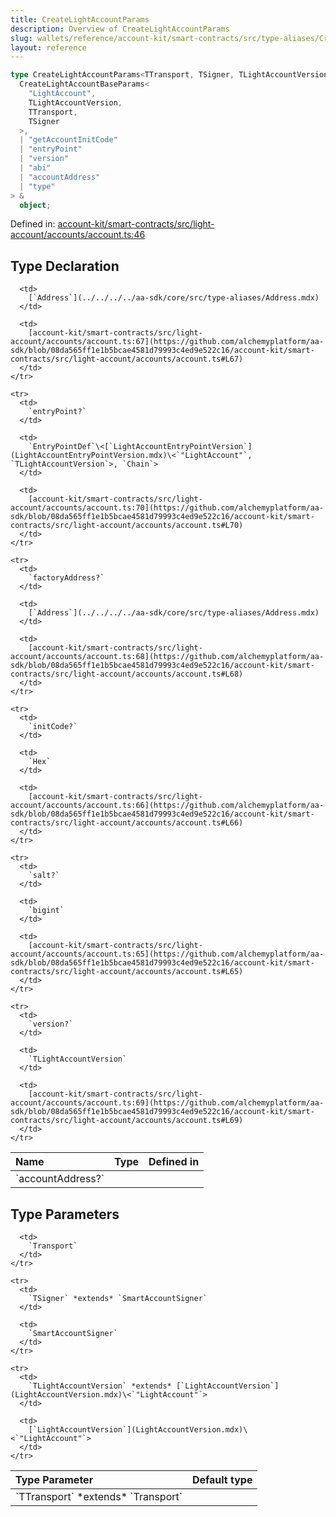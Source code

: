 ```yaml
---
title: CreateLightAccountParams
description: Overview of CreateLightAccountParams
slug: wallets/reference/account-kit/smart-contracts/src/type-aliases/CreateLightAccountParams
layout: reference
---
```


```ts
type CreateLightAccountParams<TTransport, TSigner, TLightAccountVersion> = Omit<
  CreateLightAccountBaseParams<
    "LightAccount",
    TLightAccountVersion,
    TTransport,
    TSigner
  >,
  | "getAccountInitCode"
  | "entryPoint"
  | "version"
  | "abi"
  | "accountAddress"
  | "type"
> &
  object;
```

Defined in: [account-kit/smart-contracts/src/light-account/accounts/account.ts:46](https://github.com/alchemyplatform/aa-sdk/blob/08da565ff1e1b5bcae4581d79993c4ed9e522c16/account-kit/smart-contracts/src/light-account/accounts/account.ts#L46)

## Type Declaration

<table>
  <thead>
    <tr>
      <th align="left">Name</th>
      <th align="left">Type</th>
      <th align="left">Defined in</th>
    </tr>
  </thead>

  <tbody>
    <tr>
      <td>
        `accountAddress?`
      </td>

      <td>
        [`Address`](../../../../aa-sdk/core/src/type-aliases/Address.mdx)
      </td>

      <td>
        [account-kit/smart-contracts/src/light-account/accounts/account.ts:67](https://github.com/alchemyplatform/aa-sdk/blob/08da565ff1e1b5bcae4581d79993c4ed9e522c16/account-kit/smart-contracts/src/light-account/accounts/account.ts#L67)
      </td>
    </tr>

    <tr>
      <td>
        `entryPoint?`
      </td>

      <td>
        `EntryPointDef`\<[`LightAccountEntryPointVersion`](LightAccountEntryPointVersion.mdx)\<`"LightAccount"`, `TLightAccountVersion`>, `Chain`>
      </td>

      <td>
        [account-kit/smart-contracts/src/light-account/accounts/account.ts:70](https://github.com/alchemyplatform/aa-sdk/blob/08da565ff1e1b5bcae4581d79993c4ed9e522c16/account-kit/smart-contracts/src/light-account/accounts/account.ts#L70)
      </td>
    </tr>

    <tr>
      <td>
        `factoryAddress?`
      </td>

      <td>
        [`Address`](../../../../aa-sdk/core/src/type-aliases/Address.mdx)
      </td>

      <td>
        [account-kit/smart-contracts/src/light-account/accounts/account.ts:68](https://github.com/alchemyplatform/aa-sdk/blob/08da565ff1e1b5bcae4581d79993c4ed9e522c16/account-kit/smart-contracts/src/light-account/accounts/account.ts#L68)
      </td>
    </tr>

    <tr>
      <td>
        `initCode?`
      </td>

      <td>
        `Hex`
      </td>

      <td>
        [account-kit/smart-contracts/src/light-account/accounts/account.ts:66](https://github.com/alchemyplatform/aa-sdk/blob/08da565ff1e1b5bcae4581d79993c4ed9e522c16/account-kit/smart-contracts/src/light-account/accounts/account.ts#L66)
      </td>
    </tr>

    <tr>
      <td>
        `salt?`
      </td>

      <td>
        `bigint`
      </td>

      <td>
        [account-kit/smart-contracts/src/light-account/accounts/account.ts:65](https://github.com/alchemyplatform/aa-sdk/blob/08da565ff1e1b5bcae4581d79993c4ed9e522c16/account-kit/smart-contracts/src/light-account/accounts/account.ts#L65)
      </td>
    </tr>

    <tr>
      <td>
        `version?`
      </td>

      <td>
        `TLightAccountVersion`
      </td>

      <td>
        [account-kit/smart-contracts/src/light-account/accounts/account.ts:69](https://github.com/alchemyplatform/aa-sdk/blob/08da565ff1e1b5bcae4581d79993c4ed9e522c16/account-kit/smart-contracts/src/light-account/accounts/account.ts#L69)
      </td>
    </tr>

  </tbody>
</table>

## Type Parameters

<table>
  <thead>
    <tr>
      <th align="left">Type Parameter</th>
      <th align="left">Default type</th>
    </tr>
  </thead>

  <tbody>
    <tr>
      <td>
        `TTransport` *extends* `Transport`
      </td>

      <td>
        `Transport`
      </td>
    </tr>

    <tr>
      <td>
        `TSigner` *extends* `SmartAccountSigner`
      </td>

      <td>
        `SmartAccountSigner`
      </td>
    </tr>

    <tr>
      <td>
        `TLightAccountVersion` *extends* [`LightAccountVersion`](LightAccountVersion.mdx)\<`"LightAccount"`>
      </td>

      <td>
        [`LightAccountVersion`](LightAccountVersion.mdx)\<`"LightAccount"`>
      </td>
    </tr>

  </tbody>
</table>
